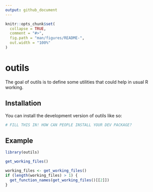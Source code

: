 ```yaml
---
output: github_document
---
```


<!-- README.md is generated from README.Rmd. Please edit that file -->

```r
knitr::opts_chunk$set(
  collapse = TRUE,
  comment = "#>",
  fig.path = "man/figures/README-",
  out.width = "100%"
)
```

# outils

<!-- badges: start -->
<!-- badges: end -->

The goal of outils is to define some utilities that could help in usual R working.

## Installation

You can install the development version of outils like so:

``` r
# FILL THIS IN! HOW CAN PEOPLE INSTALL YOUR DEV PACKAGE?
```

## Example

```r
library(outils)

get_working_files()

working_files <- get_working_files()
if (length(working_files) > 1) {
  get_function_names(get_working_files()[[2]])
}

```


